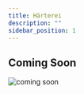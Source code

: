 ```yaml
---
title: Härterei
description: ""
sidebar_position: 1
---
```



## Coming Soon
![coming soon](../../../../static/under-construction.png)

<!-- <div className="background-container">
Bei der Härteprüfung wird eine bestimmte Anzahl von einem Gebinde geprüft. Fällt das Ergebnis positiv aus,
wird das Gebinde für die Weiterverarbeitung freigegeben und kann abgefasst werden, fällt es negativ aus, wird das Gebinde gesperrt bzw. 
werden die Teile mit Ausschuss deklariert und entsorgt.
Zudem gibt es noch die Option einer Sonderfreigabe.

Für die Härteprüfung stehen folgende drei Eingabemöglichkeiten zur Verfügung:

- [Manuelle Eingabe](#manuelle-eingabe)
- [Manuelle Eingabe mit Colloansicht](#manuelle-eingabe-mit-colloansicht)
- [Eingabe auf Colloebene](#eingabe-auf-colloebene)


Die Eingabe kann durch eine, zwei oder alle drei Optionen erfolgen, je nach Bedarf.
</div>


## Manuelle Eingabe
<div className="background-container">
    Bei der manuellen Eingabe wird in der Eingabemaske zunächst die Anzahl der geprüften Stück eingegeben und anschließend die Menge für Freigabe, Sonderfreigabe oder Ausschuss.
</div>
<br/>

<Tabs className="unique-tabs">

<TabItem value="Freigabe">
<div className="background-container">
    <HardeningTestManuallyCarousel/>
</div>
</TabItem>

<TabItem value="Sonderfreigabe">
<div className="background-container">
    <HardeningTestManuallyCarousel/>
</div>
</TabItem>

<TabItem value="Ausschuss">
<div className="background-container">
    <HardeningTestManuallyCarousel/>
</div>
</TabItem>

</Tabs>


## Manuelle Eingabe mit Colloansicht
## Eingabe auf Colloebene -->